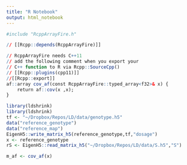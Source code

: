 ```yaml
---
title: "R Notebook"
output: html_notebook
---
```



```r
#include "RcppArrayFire.h"

// [[Rcpp::depends(RcppArrayFire)]]

// RcppArrayFire needs C++11
// add the following comment when you export your
// C++ function to R via Rcpp::SourceCpp()
// [[Rcpp::plugins(cpp11)]]
//[[Rcpp::export]]
af::array cov_af(const RcppArrayFire::typed_array<f32>& x) {
    return af::cov(x ,x);
}
```


```r
library(ldshrink)
library(ldshrink)
tf <- "~/Dropbox/Repos/LD/data/genotype.h5"
data("reference_genotype")
data("reference_map")
EigenH5::write_matrix_h5(reference_genotype,tf,"dosage")
x <- reference_genotype
rS <- EigenH5::read_matrix_h5("~/Dropbox/Repos/LD/data/S.h5","S")

m_af <- cov_af(x)
```

